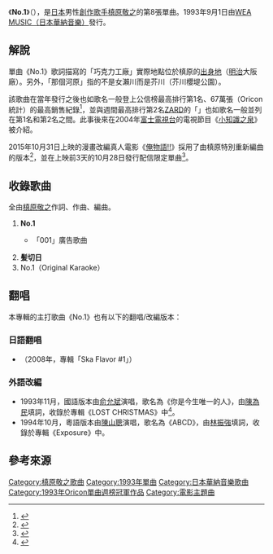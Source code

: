 {{Infobox Single
| Name           = No.1
| Artist         = [[槙原敬之|槙原敬之]]
| Album          = {{link-ja|SELF PORTRAIT (槙原敬之專輯)|SELF PORTRAIT (槇原敬之のアルバム)|SELF PORTRAIT}}
| A-side         = 
| B-side         = 髪{{lang|ja|を}}切{{lang|ja|る}}日
| Released       = 1993年9月1日
| Format         = 
| Recorded       = 
| Genre          = [[日本流行音樂|J-POP]]
| Length         = 
| Label          = [[日本華納音樂|WEA MUSIC]]
| Writer         = 槙原敬之
| Producer       = 
| Certification  = 
| Chart position = * 週榜最高排行第1名（[[Oricon公信榜|Oricon]]）
* 1993年9月度月榜第3名（Oricon）
* 1993年度年榜第41名（Oricon）
| Last single    = {{link-ja|她的戀人|彼女の恋人}}<br />（1993年）
| This single    = '''No.1'''<br />（1993年）
| Next single    = {{link-ja|偷懶休息|ズル休み}}<br />（1993年）
}}
《'''No.1'''》（{{lang-ja|ナンバーワン}}），是[[日本|日本]]男性[[創作歌手|創作歌手]][[槙原敬之|槙原敬之]]的第8張單曲。1993年9月1日由[[日本華納音樂|WEA MUSIC（日本華納音樂）]]發行。

== 解說 ==
單曲《No.1》歌詞描寫的「巧克力工廠」實際地點位於槙原的[[高槻市|出身地]]（[[明治製菓|明治]]大阪廠）。另外，「那個河原」指的不是女瀨川而是芥川（芥川櫻堤公園）。

該歌曲在當年發行之後也如歌名一般登上公信榜最高排行第1名、67萬張（Oricon統計）的最高銷售紀錄<ref>{{cite web|url=http://www.oricon.co.jp/prof/artist/251006/profile/history/p/2/|title=槙原敬之|publisher=[[Oricon|ORICON STYLE]]|date=|accessdate=2017-01-23|language=ja|archive-date=2014-09-07|archive-url=https://web.archive.org/web/20140907170924/http://www.oricon.co.jp/prof/artist/251006/profile/history/p/2/|dead-url=no}}</ref>，並與週間最高排行第2名[[ZARD|ZARD]]的「{{link-ja|再多些 再多一些…|もう少し あと少し…}}」也如歌名一般並列在第1名和第2名之間。此事後來在2004年[[富士電視台|富士電視台]]的電視節目《[[小知識之泉|小知識之泉]]》被介紹。

2015年10月31日上映的漫畫改編真人電影《[[俺物語！！#真人電影|俺物語!!]]》採用了由槙原特別重新編曲的版本<ref>{{cite web|url=http://www.oricon.co.jp/news/2059481/full/|title=經過22年，槙原敬之的「No.1」決定採用重新編曲版作為『俺物語!!』的主題歌曲|publisher=ORICON STYLE|date=2015-09-22|accessdate=2017-01-23|language=ja|archive-date=2015-09-25|archive-url=https://web.archive.org/web/20150925131955/http://www.oricon.co.jp/news/2059481/full/|dead-url=no}}</ref>，並在上映前3天的10月28日發行配信限定單曲<ref>{{cite web|url=http://www.oricon.co.jp/news/2061109/full/|title=漫畫家或子筆下的槙原敬之、『俺物語!!』的猛男與“No.1”|publisher=ORICON STYLE|date=2015-10-22|accessdate=2017-01-23|language=ja|archive-date=2016-07-09|archive-url=https://web.archive.org/web/20160709051025/http://www.oricon.co.jp/news/2061109/full/|dead-url=no}}</ref>。

== 收錄歌曲 ==
全由[[槙原敬之|槙原敬之]]作詞、作曲、編曲。
# '''No.1'''
#* {{link-ja|KDD|国際電信電話}}「001」廣告歌曲
# '''髪{{lang|ja|を}}切{{lang|ja|る}}日'''
# No.1（Original Karaoke）

== 翻唱 ==
本專輯的主打歌曲《No.1》也有以下的翻唱/改編版本：

=== 日語翻唱 ===
* {{link-ja|美吉田月|美吉田月}}（2008年，專輯「Ska Flavor #1」）

=== 外語改編 ===
* 1993年11月，國語版本由[[俞允斌|俞允斌]]演唱，歌名為《你是今生唯一的人》，由[[陳為民|陳為民]]填詞，收錄於專輯《LOST CHRISTMAS》中<ref>{{cite web|url=http://blog.sina.com.cn/s/blog_6dd5f21b0100uqml.html|title=小人物的大梦想---阿斌《遗失的圣诞节》_姚骅_新浪博客|date=2011-06-04|accessdate=2020-01-05|language=zh-hans}}</ref>。
* 1994年10月，粵語版本由[[陳山蔥|陳山聰]]演唱，歌名為《ABCD》，由[[林振強|林振強]]填詞，收錄於專輯《Exposure》中。

== 參考來源 ==
{{reflist}}

{{Oricon單曲週榜冠軍 (1993年)}}
{{DEFAULTSORT:No.1}}
[[Category:槙原敬之歌曲|Category:槙原敬之歌曲]]
[[Category:1993年單曲|Category:1993年單曲]]
[[Category:日本華納音樂歌曲|Category:日本華納音樂歌曲]]
[[Category:1993年Oricon單曲週榜冠軍作品|Category:1993年Oricon單曲週榜冠軍作品]]
[[Category:電影主題曲|Category:電影主題曲]]